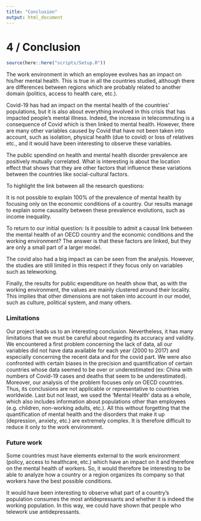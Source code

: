 ```yaml
---
title: "Conclusion"
output: html_document
---
```


# 4 / Conclusion
```r
source(here::here("scripts/Setup.R"))
```
The work environment in which an employee evolves has an impact on his/her mental health. This is true in all the countries studied, although there are differences between regions which are probably related to another domain (politics, access to health care, etc.).

Covid-19 has had an impact on the mental health of the countries' populations, but it is also about everything involved in this crisis that has impacted people's mental illness. Indeed, the increase in telecommuting is a consequence of Covid which is then linked to mental health. However, there are many other variables caused by Covid that have not been taken into account, such as isolation, physical health (due to covid) or loss of relatives etc., and it would have been interesting to observe these variables.

The public spendind on health and mental health disorder prevalence are positively mutually correlated. What is interesting is about the location effect that shows that they are other factors that influence these variations between the countries like social-cultural factors. 

To highlight the link between all the research questions: 

It is not possible to explain 100% of the prevalence of mental health by focusing only on the economic conditions of a country. Our results manage to explain some causality between these prevalence evolutions, such as income inequality. 

To return to our initial question: Is it possible to admit a causal link between the mental health of an OECD country and the economic conditions and the working environment? The answer is that these factors are linked, but they are only a small part of a larger model. 

The covid also had a big impact as can be seen from the analysis. However, the studies are still limited in this respect if they focus only on variables such as teleworking. 

Finally, the results for public expenditure on health show that, as with the working environment, the values are mainly clustered around their locality. This implies that other dimensions are not taken into account in our model, such as culture, political system, and many others. 



### Limitations

Our project leads us to an interesting conclusion. Nevertheless, it has many limitations that we must be careful about regarding its accuracy and validity. 
We encountered a first problem concerning the lack of data, all our variables did not have data available for each year (2000 to 2017) and especially concerning the recent data and for the covid part. We were also confronted with certain biases in the precision and quantification of certain countries whose data seemed to be over or underestimated (ex: China with numbers of Covid-19 cases and deaths that seem to be underestimated). Moreover, our analysis of the problem focuses only on OECD countries. Thus, its conclusions are not applicable or representative to countries worldwide. Last but not least, we used the 'Mental Health' data as a whole, which also includes information about populations other than employees (e.g. children, non-working adults, etc.). All this without forgetting that the quantification of mental health and the disorders that make it up (depression, anxiety, etc.) are extremely complex. It is therefore difficult to reduce it only to the work environment.


### Future work

Some countries must have elements external to the work environment (policy, access to healthcare, etc.) which have an impact on it and therefore on the mental health of workers.
So, it would therefore be interesting to be able to analyze how a country or a region organizes its company so that workers have the best possible conditions.

It would have been interesting to observe what part of a country's population consumes the most antidepressants and whether it is indeed the working population. In this way, we could have shown that people who telework use antidepressants.
